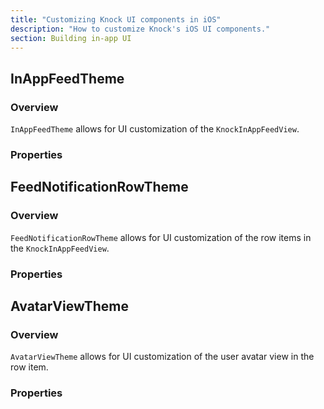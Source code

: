 ```yaml
---
title: "Customizing Knock UI components in iOS"
description: "How to customize Knock's iOS UI components."
section: Building in-app UI
---
```


## InAppFeedTheme

### Overview

`InAppFeedTheme` allows for UI customization of the `KnockInAppFeedView`.

### Properties

<Attributes>
  <Attribute
    name="rowTheme"
    type="FeedNotificationRowTheme"
    description="Defines the UI customization of the row items."
  />
  <Attribute
    name="titleString"
    type="String?"
    description="Sets the title of the view. If set to nil, then the title view will be hidden entirely. This is useful if you want to have a completely custom title view."
  />
  <Attribute
    name="titleFont"
    type="Font?"
    description="Sets the font of the title view."
  />
  <Attribute
    name="titleColor"
    type="Color?"
    description="Sets the color of the title view."
  />
  <Attribute
    name="upperBackgroundColor"
    type="Color?"
    description="Sets the background color of the top portion of the view (title view, filter view, and top action buttons view)."
  />
  <Attribute
    name="lowerBackgroundColor"
    type="Color?"
    description="Sets the background color of the bottom portion of the view (the list)."
  />
</Attributes>

## FeedNotificationRowTheme

### Overview

`FeedNotificationRowTheme` allows for UI customization of the row items in the `KnockInAppFeedView`.

### Properties

<Attributes>
  <Attribute
    name="showAvatarView"
    type="Bool"
    description="Show or hide the avatar/initials view in the upper left corner of the row."
  />
  <Attribute
    name="avatarViewTheme"
    type="AvatarViewTheme"
    description="Customize styling of avatarview."
  />
  <Attribute
    name="notificationContentCSS"
    type="String?"
    description="Customize the css of the markdown html of the notification body."
  />
  <Attribute
    name="backgroundColor"
    type="Color"
    description="Background color of the FeedNotificationRow."
  />
  <Attribute
    name="markAsReadSwipeConfig"
    type="SwipeButtonConfig?"
    description="This is the config to set the mark as read/unread swipe actions. Set to null to remove the action entirely."
  />
  <Attribute
    name="archiveSwipeConfig"
    type="SwipeButtonConfig?"
    description="This is the config to set the archive/unarchive swipe actions. Set to null to remove the action entirely."
  />
  <Attribute
    name="unreadNotificationCircleColor"
    type="Color"
    description="Color of the unread circle indicator in the top left of the row."
  />
  <Attribute
    name="sentAtDateFormatter"
    type="DateFormatter"
    description="DateFormatter for the sent timestamp at the bottom of the row."
  />
  <Attribute
    name="sentAtDateFont"
    type="Font"
    description="Font for sent timestamp."
  />
  <Attribute
    name="sentAtDateTextColor"
    type="Color"
    description="Color for sent timestamp."
  />
  <Attribute
    name="primaryActionButtonConfig"
    type="ActionButtonConfig"
    description="Styling for primary action buttons."
  />
  <Attribute
    name="secondaryActionButtonConfig"
    type="ActionButtonConfig"
    description="Styling for secondary action buttons."
  />
  <Attribute
    name="tertiaryActionButtonConfig"
    type="ActionButtonConfig"
    description="Styling for tertiary action buttons."
  />
</Attributes>

## AvatarViewTheme

### Overview

`AvatarViewTheme` allows for UI customization of the user avatar view in the row item.

### Properties

<Attributes>
  <Attribute
    name="avatarViewBackgroundColor"
    type="Color"
    description="Background color of the view. This is more apparent when the view is showing initials instead of an image."
  />
  <Attribute
    name="avatarViewInitialsFont"
    type="Font"
    description="Font for the initials view."
  />
  <Attribute
    name="avatarViewInitialsColor"
    type="Color"
    description="Text color for the initials view."
  />
  <Attribute
    name="avatarViewSize"
    type="CGFloat"
    description="Overall size of the avatar view."
  />
</Attributes>
